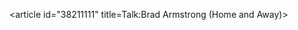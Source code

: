 <article id="38211111" title=Talk:Brad Armstrong (Home and Away)>
	<talkpage id="38211111" title="Talk:Brad Armstrong (Home and Away)">
{{WikiProject Soap Operas|class=Redirect}}
{{old AfD multi
 |date1 = December 6 2007 |result1 = '''Delete''' |page1 = Brad Armstrong (Home and Away)
}}
	</talkpage>
</article>